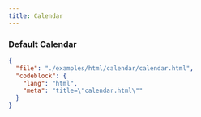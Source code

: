 ```yaml
---
title: Calendar
---
```

### Default Calendar

<TWComponentPreview src="/calendar/calendar" />

```json doc-gen:file
{
  "file": "./examples/html/calendar/calendar.html",
  "codeblock": {
    "lang": "html",
    "meta": "title=\"calendar.html\""
  }
}
```
